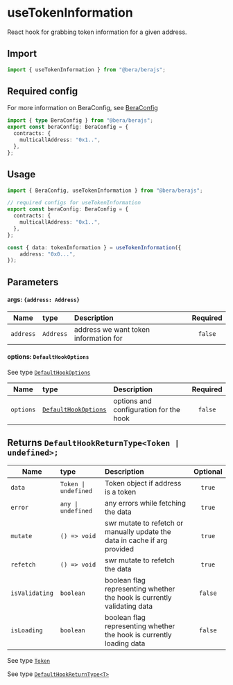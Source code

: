 # useTokenInformation

React hook for grabbing token information for a given address.

## Import

```ts
import { useTokenInformation } from "@bera/berajs";
```

## Required config

For more information on BeraConfig, see [BeraConfig](/bera-config/)
```ts twoslash
import { type BeraConfig } from "@bera/berajs";
export const beraConfig: BeraConfig = {
  contracts: {
    multicallAddress: "0x1..",
  },
};
```


## Usage

```ts twoslash [example.ts]
import { BeraConfig, useTokenInformation } from "@bera/berajs";

// required configs for useTokenInformation
export const beraConfig: BeraConfig = {
  contracts: {
    multicallAddress: "0x1..",
  },
};

const { data: tokenInformation } = useTokenInformation({
    address: "0x0...",
});
```

## Parameters

#### args: `{address: Address}`

| Name   | type     | Description                                               | Required |
| ------ | :------- | :-------------------------------------------------------- | :------: |
| `address` | `Address` | address we want token information for |  `false`  |

#### options: `DefaultHookOptions`

See type [`DefaultHookOptions`](/types/DefaultHookOptions/)

| Name      | type                                               | Description                            | Required |
| --------- | :------------------------------------------------- | :------------------------------------- | :------: |
| `options` | [`DefaultHookOptions`](/types/DefaultHookOptions/) | options and configuration for the hook | `false`  |



## Returns `DefaultHookReturnType<Token | undefined>;`


| Name           | type                                | Description                                                                | Optional |
| -------------- | :---------------------------------- | :------------------------------------------------------------------------- | :------: |
| `data`         | `Token \| undefined`        | Token object if address is a token                                           |  `true`  |
| `error`        | `any \| undefined`                  | any errors while fetching the data                                         |  `true`  |
| `mutate`       | `() => void` | swr mutate to refetch or manually update the data in cache if arg provided |  `true`  |
| `refetch`      | `() => void`                        | swr mutate to refetch the data                                             |  `true`  |
| `isValidating` | `boolean`                           | boolean flag representing whether the hook is currently validating data    | `false`  |
| `isLoading`    | `boolean`                           | boolean flag representing whether the hook is currently loading data       | `false`  |


See type [`Token`](/types/Token/)

See type [`DefaultHookReturnType<T>`](/types/DefaultHookReturnType/)
